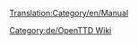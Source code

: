 [[Translation:Category/en/Manual]]

{{en/Bilingual box| De
| Eine Kategorie für Seiten im Zusammenhang mit der Anleitung. Artikel mit der Vorlage [[Template:de/Inhaltsverzeichnis]] werden automatisch hier angezeigt.
| A Category for Manual related pages.
Articles that are called by [[Template:de/Inhaltsverzeichnis]] are automatically placed here.}}


[[Category:de/OpenTTD Wiki]]